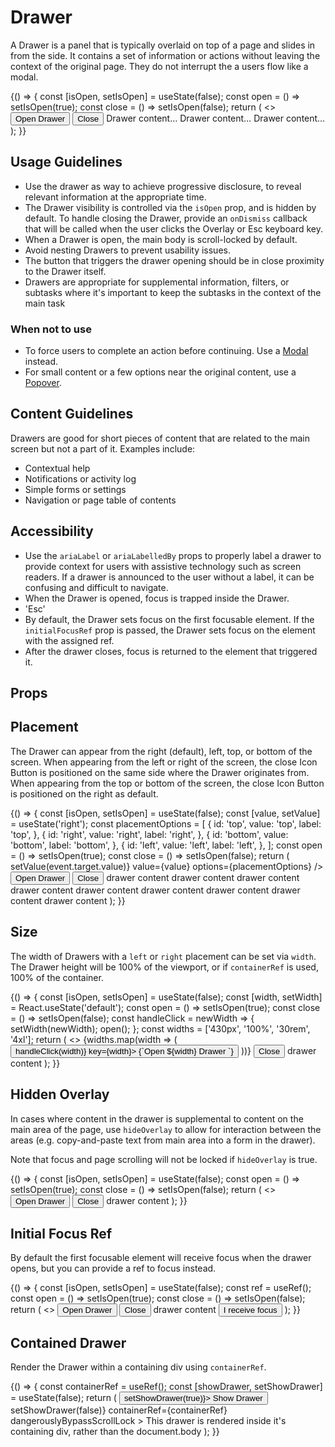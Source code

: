 
<Meta title="Components/Drawer/Overview" component={Drawer} />

# Drawer

A Drawer is a panel that is typically overlaid on top of a page and slides in from the side. It contains a set of information or actions without leaving the context of the original page. They do not interrupt the a users flow like a modal.

<Canvas withSource="open">
  <Story name="Basic Drawer">
    {() => {
      const [isOpen, setIsOpen] = useState(false);
      const open = () => setIsOpen(true);
      const close = () => setIsOpen(false);
      return (
        <>
          <Button variant="light" onClick={open}>
            Open Drawer
          </Button>
          <Drawer isOpen={isOpen} onDismiss={close}>
            <Box padding="lg" display="block" childGap="md">
              <Button variant="light" onClick={close}>
                Close
              </Button>
              <Box>Drawer content&hellip;</Box>
              <Box>Drawer content&hellip;</Box>
              <Box>Drawer content&hellip;</Box>
            </Box>
          </Drawer>
        </>
      );
    }}
  </Story>
</Canvas>

## Usage Guidelines

- Use the drawer as way to achieve progressive disclosure, to reveal relevant information at the appropriate time.
- The Drawer visibility is controlled via the `isOpen` prop, and is hidden by default. To handle closing the Drawer, provide an `onDismiss` callback that will be called when the user clicks the Overlay or Esc keyboard key.
- When a Drawer is open, the main body is scroll-locked by default.
- Avoid nesting Drawers to prevent usability issues.
- The button that triggers the drawer opening should be in close proximity to the Drawer itself.
- Drawers are appropriate for supplemental information, filters, or subtasks where it's important to keep the subtasks in the context of the main task

### When not to use

- To force users to complete an action before continuing. Use a [Modal](/docs/components-modal-overview--basic-usage) instead.
- For small content or a few options near the original content, use a [Popover](/docs/components-popover-overview--demo).

## Content Guidelines

Drawers are good for short pieces of content that are related to the main screen but not a part of it. Examples include:

- Contextual help
- Notifications or activity log
- Simple forms or settings
- Navigation or page table of contents

## Accessibility

- Use the `ariaLabel` or `ariaLabelledBy` props to properly label a drawer to provide context for users with assistive technology such as screen readers. If a drawer is announced to the user without a label, it can be confusing and difficult to navigate.
- When the Drawer is opened, focus is trapped inside the Drawer.
- 'Esc'
- By default, the Drawer sets focus on the first focusable element. If the `initialFocusRef` prop is passed, the Drawer sets focus on the element with the assigned ref.
- After the drawer closes, focus is returned to the element that triggered it.

## Props

<ArgsTable of={Drawer} />

## Placement

The Drawer can appear from the right (default), left, top, or bottom of the screen. When appearing from the left or right of the screen, the close Icon Button is positioned on the same side where the Drawer originates from. When appearing from the top or bottom of the screen, the close Icon Button is positioned on the right as default.

<Canvas withSource="open">
  <Story name="Placement">
    {() => {
      const [isOpen, setIsOpen] = useState(false);
      const [value, setValue] = useState('right');
      const placementOptions = [
        {
          id: 'top',
          value: 'top',
          label: 'top',
        },
        {
          id: 'right',
          value: 'right',
          label: 'right',
        },
        {
          id: 'bottom',
          value: 'bottom',
          label: 'bottom',
        },
        {
          id: 'left',
          value: 'left',
          label: 'left',
        },
      ];
      const open = () => setIsOpen(true);
      const close = () => setIsOpen(false);
      return (
        <Box display="block" childGap="md">
          <RadioGroup
            title="Placement"
            direction="row"
            name="placement"
            onChange={event => setValue(event.target.value)}
            value={value}
            options={placementOptions}
          />
          <Button variant="light" onClick={open}>
            Open Drawer
          </Button>
          <Drawer isOpen={isOpen} onDismiss={close} placement={value}>
            <Box padding="lg" display="block" childGap="md">
              <Button variant="light" onClick={close}>
                Close
              </Button>
              <Box as="p">drawer content</Box>
              <Box as="p">drawer content</Box>
              <Box as="p">drawer content</Box>
              <Box as="p">drawer content</Box>
              <Box as="p">drawer content</Box>
              <Box as="p">drawer content</Box>
              <Box as="p">drawer content</Box>
              <Box as="p">drawer content</Box>
              <Box as="p">drawer content</Box>
            </Box>
          </Drawer>
        </Box>
      );
    }}
  </Story>
</Canvas>

## Size

The width of Drawers with a `left` or `right` placement can be set via `width`. The Drawer height will be 100% of the viewport, or if `containerRef` is used, 100% of the container.

<Canvas withSource="open">
  <Story name="Width">
    {() => {
      const [isOpen, setIsOpen] = useState(false);
      const [width, setWidth] = React.useState('default');
      const open = () => setIsOpen(true);
      const close = () => setIsOpen(false);
      const handleClick = newWidth => {
        setWidth(newWidth);
        open();
      };
      const widths = ['430px', '100%', '30rem', '4xl'];
      return (
        <>
          <Box childGap="sm" direction="row">
            {widths.map(width => (
              <Button variant="light" onClick={() => handleClick(width)} key={width}>
                {`Open ${width} Drawer `}
              </Button>
            ))}
          </Box>
          <Drawer width={width} isOpen={isOpen} onDismiss={close}>
            <Box padding="lg" display="block" childGap="md">
              <Button variant="light" onClick={close}>
                Close
              </Button>
              <Box>drawer content</Box>
            </Box>
          </Drawer>
        </>
      );
    }}
  </Story>
</Canvas>

## Hidden Overlay

In cases where content in the drawer is supplemental to content on the main area of the page, use `hideOverlay` to allow for interaction between the areas (e.g. copy-and-paste text from main area into a form in the drawer).

Note that focus and page scrolling will not be locked if `hideOverlay` is true.

<Canvas withSource="open">
  <Story name="Hidden Overlay">
    {() => {
      const [isOpen, setIsOpen] = useState(false);
      const open = () => setIsOpen(true);
      const close = () => setIsOpen(false);
      return (
        <>
          <Button variant="light" onClick={open}>
            Open Drawer
          </Button>
          <Drawer isOpen={isOpen} onDismiss={close} hideOverlay>
            <Box padding="lg" display="block" childGap="md">
              <Button variant="light" onClick={close}>
                Close
              </Button>
              <Box>drawer content</Box>
            </Box>
          </Drawer>
        </>
      );
    }}
  </Story>
</Canvas>

## Initial Focus Ref

By default the first focusable element will receive focus when the drawer opens, but you can provide a ref to focus instead.

<Alert
  hasIcon
  message="Without the initialFocusRef prop, the drawer will automatically focus on the first focusable element in it's children."
  variant="info"
/>

<Canvas withSource="open">
  <Story name="Initial Focus Ref">
    {() => {
      const [isOpen, setIsOpen] = useState(false);
      const ref = useRef();
      const open = () => setIsOpen(true);
      const close = () => setIsOpen(false);
      return (
        <>
          <Button variant="light" onClick={open}>
            Open Drawer
          </Button>
          <Drawer isOpen={isOpen} onDismiss={close} initialFocusRef={ref}>
            <Box padding="lg" display="block" childGap="md">
              <Button variant="light" onClick={close}>
                Close
              </Button>
              <Box>drawer content</Box>
              <Button variant="dark" isOutlined ref={ref} onClick={close}>
                I receive focus
              </Button>
            </Box>
          </Drawer>
        </>
      );
    }}
  </Story>
</Canvas>

## Contained Drawer

Render the Drawer within a containing div using `containerRef`.

<Alert
  hasIcon
  message="When choosing to use a Drawer within a containing div, use dangerouslyBypassScrollLock to allow the content outside of the containing div to remain interactive."
  variant="info"
/>

<Canvas withSource="open">
  <Story name="Contained Drawer">
    {() => {
      const containerRef = useRef();
      const [showDrawer, setShowDrawer] = useState(false);
      return (
        <Box
          position="relative"
          display="block"
          height="500px"
          id="myContainer"
          ref={containerRef}
          background="secondary-900"
          padding="lg"
        >
          <Button variant="light" onClick={() => setShowDrawer(true)}>
            Show Drawer
          </Button>
          <Drawer
            isOpen={showDrawer}
            onDismiss={() => setShowDrawer(false)}
            containerRef={containerRef}
            dangerouslyBypassScrollLock
          >
            <Box padding="lg" as="p">
              This drawer is rendered inside it&apos;s containing div, rather than the document.body
            </Box>
          </Drawer>
        </Box>
      );
    }}
  </Story>
</Canvas>
